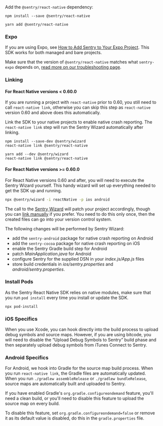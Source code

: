 Add the `@sentry/react-native` dependency:

```npm
npm install --save @sentry/react-native
```

```yarn
yarn add @sentry/react-native
```

### Expo

If you are using Expo, see [How to Add Sentry to Your Expo Project](https://docs.expo.io/guides/using-sentry/). This SDK works for both managed and bare projects.

<Note>

Make sure that the version of `@sentry/react-native` matches what `sentry-expo` depends on, [read more on our troubleshooting page](/platforms/react-native/troubleshooting/#expo).

</Note>

### Linking

#### For React Native versions < 0.60.0

<Note>

If you are running a project with `react-native` prior to 0.60, you still need to call `react-native link`, otherwise you can skip this step as `react-native` version 0.60 and above does this automatically.

</Note>

Link the SDK to your native projects to enable native crash reporting. The `react-native link` step will run the Sentry Wizard automatically after linking.

```npm
npm install --save-dev @sentry/wizard
react-native link @sentry/react-native
```

```yarn
yarn add --dev @sentry/wizard
react-native link @sentry/react-native
```

#### For React Native versions >= 0.60.0

For React Native versions 0.60 and after, you will need to execute the Sentry Wizard yourself. This handy wizard will set up everything needed to get the SDK up and running.

```bash
npx @sentry/wizard -i reactNative -p ios android
```

The call to the [Sentry Wizard](https://github.com/getsentry/sentry-wizard) will patch your project accordingly, though you can [link manually](/platforms/react-native/manual-setup/manual-setup/) if you prefer. You need to do this only once, then the created files can go into your version control system.

The following changes will be performed by Sentry Wizard:

- add the `sentry-android` package for native crash reporting on Android
- add the `sentry-cocoa` package for native crash reporting on iOS
- enable the Sentry Gradle build step for Android
- patch _*MainApplication.java*_ for Android
- configure Sentry for the supplied DSN in your _*index.js/App.js*_ files
- store build credentials in _*ios/sentry.properties*_ and _*android/sentry.properties*_.

### Install Pods

As the Sentry React Native SDK relies on native modules, make sure that you run `pod install` every time you install or update the SDK.

```
npx pod-install
```

### iOS Specifics

When you use Xcode, you can hook directly into the build process to upload debug symbols and source maps. However, if you are using bitcode, you will need to disable the “Upload Debug Symbols to Sentry” build phase and then separately upload debug symbols from iTunes Connect to Sentry.

### Android Specifics

For Android, we hook into Gradle for the source map build process. When you run `react-native link`, the Gradle files are automatically updated. When you run `./gradlew assembleRelease` or `./gradlew bundleRelease`, source maps are automatically built and uploaded to Sentry.

If you have enabled Gradle's `org.gradle.configureondemand` feature, you'll need a clean build, or you'll need to disable this feature to upload the source map on every build.

To disable this feature, set `org.gradle.configureondemand=false` or remove it as its default value is disabled, do this in the `gradle.properties` file.
